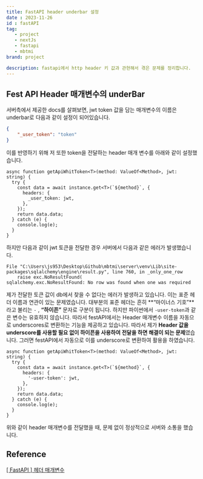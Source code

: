 ```yaml
---
title: FastAPI header underbar 설정
date : 2023-11-26
id : fastAPI
tag: 
   - project
   - nextJs
   - fastapi
   - mbtmi
brand: project

description: fastapi에서 http header 키 값과 관현해서 겪은 문제를 정리합니다.
---
```


## Fest API Header 매개변수의 underBar

서버측에서 제공한 docs를 살펴보면, jwt token 값을 담는 매개변수의 이름은 underbar로 다음과 같이 설정이 되어있습니다. 

```json
{
	"_user_token": "token" 
}
```

이를 반영하기 위해 저 또한 token을 전달하는 header 매개 변수를 아래와 같이 설정했습니다. 

```tsx
async function getApiWhitToken<T>(method: ValueOf<Method>, jwt: string) {
  try {
    const data = await instance.get<T>(`${method}`, {
      headers: {
        _user_token: jwt,
      },
    });
    return data.data;
  } catch (e) {
    console.log(e);
  }
}
```

하지만 다음과 같이 jwt 토큰을 전달한 경우 서버에서 다음과 같은 에러가 발생했습니다. 

```
File "C:\Users\js953\Desktop\Github\mbtmi\server\venv\Lib\site-packages\sqlalchemy\engine\result.py", line 760, in _only_one_row
    raise exc.NoResultFound(
sqlalchemy.exc.NoResultFound: No row was found when one was required
```

제가 전달한 토큰 값이 db에서 찾을 수 없다는 에러가 발생하고 있습니다. 이는 표준 헤더 이름과 연관이 있는 문제였습니다. 대부분의 표준 헤더는 흔히 **“마이너스 기호”**라고 불리는 `-` , **“하이픈”** 문자로 구분이 됩니다. 하지만 파이썬에서 `-user-token`과 같은 변수는 유효하지 않습니다. 따라서 festAPI에서는 Header 매개변수 이름을 자동으로 underscores로 변환하는 기능을 제공하고 있습니다. 따라서 제가 **Header 값을 underscore를 사용할 필요 없이 하이픈을 사용하여 전달을 하면 해결이 되는 문제**였습니다. 그러면 festAPI에서 자동으로 이를 underscore로 변환하여 활용을 하였습니다. 

```tsx
async function getApiWhitToken<T>(method: ValueOf<Method>, jwt: string) {
  try {
    const data = await instance.get<T>(`${method}`, {
      headers: {
        '-user-token': jwt,
      },
    });
    return data.data;
  } catch (e) {
    console.log(e);
  }
}
```

위와 같이 header 매개변수를 전달했을 때, 문제 없이 정상적으로 서버와 소통을 했습니다.  

## Reference

[[ FastAPI ] 헤더 매개변수](https://weekwith.tistory.com/entry/FastAPI-헤더-매개변수)
